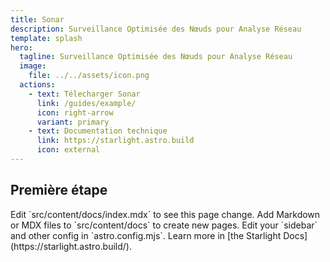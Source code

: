 ```yaml
---
title: Sonar
description: Surveillance Optimisée des Nœuds pour Analyse Réseau
template: splash
hero:
  tagline: Surveillance Optimisée des Nœuds pour Analyse Réseau
  image:
    file: ../../assets/icon.png
  actions:
    - text: Télecharger Sonar
      link: /guides/example/
      icon: right-arrow
      variant: primary
    - text: Documentation technique
      link: https://starlight.astro.build
      icon: external
---
```



## Première étape

<CardGrid stagger>
	<Card title="Installation" icon="pencil">
		Edit `src/content/docs/index.mdx` to see this page change.
	</Card>
	<Card title="Utilisation" icon="add-document">
		Add Markdown or MDX files to `src/content/docs` to create new pages.
	</Card>
	<Card title="Ouvrir un ticket" icon="setting">
		Edit your `sidebar` and other config in `astro.config.mjs`.
	</Card>
	<Card title="Participer au développement" icon="open-book">
		Learn more in [the Starlight Docs](https://starlight.astro.build/).
	</Card>
</CardGrid>
